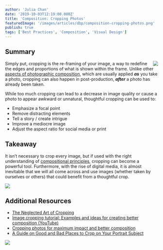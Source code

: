 ```yaml
---
author: 'Julia Chan'
date: '2019-10-03T12:19:00.000Z'
title: 'Composition: Cropping Photos'
featuredImage: '/images/articles/dbp/composition-cropping-photos.png'
publish: true
tags: ['Best Practices', 'Composition', 'Visual Design']
---
```


## Summary

<Image
	src="images/articles/dbp/crop-piano.jpg"
	align="right"
	size="small"
	margin="3rem 0 3rem 3rem"
	caption="The cropping of this photo forces us to focus only on the important details by removing the distracting elements, such as the ceiling corner and piano legs. What remains is a well-balanced, almost abstract image that highlights the similarities between the pianist and his piano, both of which have a similar shape and angle within the frame."
/>

Simply put, cropping is the re-framing of your image, a way to redefine the edges and proportions of what is shown within the frame. Unlike other [aspects of photographic composition](https://www.bhphotovideo.com/explora/photography/tips-and-solutions/framing-photographic-composition), which are usually applied **_as_** you take a photo, cropping can also happen in post-production, **_after_** a photo has already been taken.

While too much cropping can lead to a decrease in image quality or cause a photo to appear awkward or unnatural, thoughtful cropping can be used to:

-   Emphasize a focal point
-   Remove distracting elements
-   Tell a story / create intrigue
-   Improve a mediocre image
-   Adjust the aspect ratio for social media or print

## Takeaway

It isn’t necessary to crop every image, but if used with the right understanding of [compositional principles](https://www.nationalgeographic.com/photography/photo-tips/composition-tips-simply-beautiful-photos/), cropping can become a powerful tool. Furthermore, with the rise of digital media, it is almost inevitable that we will all come across and use images (whether taken by ourselves or others) that could benefit from a thoughtful crop.

<Image
	src="images/articles/dbp/crop-picasso.jpg"
	margin="4rem 0"
	caption="In this famous portrait of Pablo Picasso, only 35% of the original shot was used. Note how the the artist’s mood and personality come through even more strongly with the closer crop."
/>

## Additional Resources

-   [The Neglected Art of Cropping](https://www.breathingcolor.com/blog/art-of-cropping/)
-   [Image cropping tutorial: Examples and ideas for creating better composition (YouTube)](https://www.youtube.com/watch?v=USxaTlTYgfg)
-   [Cropping photos for maximum impact and better composition](https://thelenslounge.com/cropping-photos-tips-better-composition/)
-   [A Guide on Good and Bad Places to Crop on Your Portrait Subject](https://petapixel.com/2013/03/04/a-guide-on-good-and-bad-places-to-crop-on-your-portrait-subject/)

<Image src="images/articles/dbp/crop-cats.jpg" caption="Cat Tax" margin="4rem 0" />
